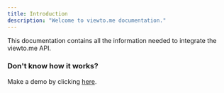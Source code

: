 ```yaml
---
title: Introduction
description: "Welcome to viewto.me documentation."
---
```


This documentation contains all the information needed to integrate the viewto.me API.

### Don't know how it works?

Make a demo by clicking <a href="https://viewto.me/demo">here</a>.


